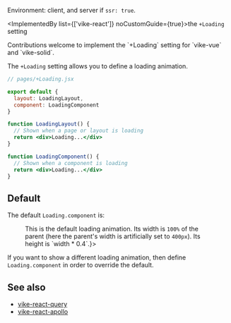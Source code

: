 
Environment: client, and server if <Link href="/ssr">`ssr: true`</Link>.

<ImplementedBy list={['vike-react']} noCustomGuide={true}>the `+Loading` setting</ImplementedBy>

<Contribution>
  Contributions welcome to implement the `+Loading` setting for `vike-vue` and `vike-solid`.
</Contribution>

The `+Loading` setting allows you to define a loading animation.

```jsx
// pages/+Loading.jsx

export default {
  layout: LoadingLayout,
  component: LoadingComponent
}

function LoadingLayout() {
  // Shown when a page or layout is loading
  return <div>Loading...</div>
}

function LoadingComponent() {
  // Shown when a component is loading
  return <div>Loading...</div>
}
```


## Default

The default `Loading.component` is:

<Figure width={400} text={<>This is the default loading animation. Its width is <code>100%</code> of the parent (here the parent's width is artificially set to <code>400px</code>). Its height is `width * 0.4`.</>}>
  <LoadingComponent />
</Figure>

If you want to show a different loading animation, then define `Loading.component` in order to override the default.


## See also

- [vike-react-query](https://github.com/vikejs/vike-react/tree/main/packages/vike-react-query#readme)
- [vike-react-apollo](https://github.com/vikejs/vike-react/tree/main/packages/vike-react-apollo#readme)
